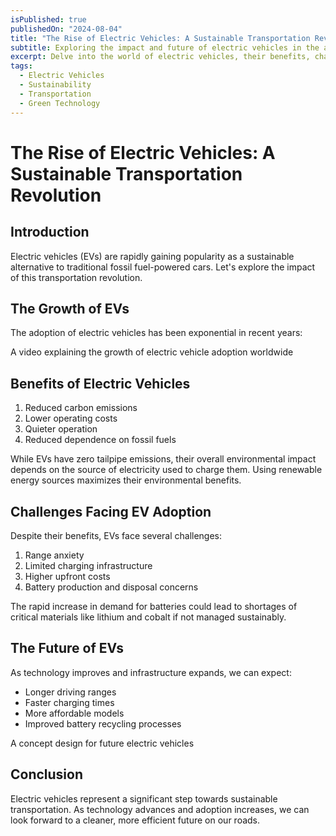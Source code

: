 ```yaml
---
isPublished: true
publishedOn: "2024-08-04"
title: "The Rise of Electric Vehicles: A Sustainable Transportation Revolution"
subtitle: Exploring the impact and future of electric vehicles in the automotive industry
excerpt: Delve into the world of electric vehicles, their benefits, challenges, and the potential they hold for a more sustainable future in transportation.
tags:
  - Electric Vehicles
  - Sustainability
  - Transportation
  - Green Technology
---
```


# The Rise of Electric Vehicles: A Sustainable Transportation Revolution

## Introduction

Electric vehicles (EVs) are rapidly gaining popularity as a sustainable alternative to traditional fossil fuel-powered cars. Let's explore the impact of this transportation revolution.

## The Growth of EVs

The adoption of electric vehicles has been exponential in recent years:

<YouTube videoId="dQw4w9WgXcQ" />
<Caption>A video explaining the growth of electric vehicle adoption worldwide</Caption>

## Benefits of Electric Vehicles

1. Reduced carbon emissions
2. Lower operating costs
3. Quieter operation
4. Reduced dependence on fossil fuels

<Note>
  While EVs have zero tailpipe emissions, their overall environmental impact depends on the source of electricity used to charge them. Using renewable energy sources maximizes their environmental benefits.
</Note>

## Challenges Facing EV Adoption

Despite their benefits, EVs face several challenges:

1. <Define definition="The fear of running out of battery power before reaching a charging station">Range anxiety</Define>
2. Limited charging infrastructure
3. Higher upfront costs
4. Battery production and disposal concerns

<Warning>
  The rapid increase in demand for batteries could lead to shortages of critical materials like lithium and cobalt if not managed sustainably.
</Warning>

## The Future of EVs

As technology improves and infrastructure expands, we can expect:

- Longer driving ranges
- Faster charging times
- More affordable models
- Improved battery recycling processes

<ZoomImage src="/images/ev-future-concept.jpg" alt="Futuristic electric vehicle concept" />
<Caption>A concept design for future electric vehicles</Caption>

## Conclusion

Electric vehicles represent a significant step towards sustainable transportation. As technology advances and adoption increases, we can look forward to a cleaner, more efficient future on our roads.
